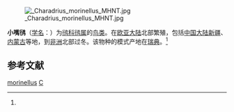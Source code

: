 {{Speciesbox
| name = 小嘴鸻
| status = LC | status_system = iucn3.1
| status_ref = <ref  name=iucn>{{IUCN2010|version=2010.3| assessors = [[BirdLife_International|BirdLife International]] | year = 2009 | id = 144125 | title = Charadrius morinellus  |downloaded = 2010-11-3}}</ref>
| image = Charadrius morinellus male.jpg
| range_map =Charadrius morinellus distr..png
| range_map_caption = <br />{{legend0|#FF9900|夏季|border=solid 1px black}}  {{legend0|#0000FF|冬季|border=solid 1px black}}
| genus = Charadrius
| species = morinellus
| authority = ([[卡尔·林奈|Linnaeus]] 1758)<ref name='id1865'>{{cite web| url =http://www.bioinfo.cn/db05/BjdwSpecies.php?action=view&id=1865| title =小嘴鸻| work =《中国动物物种编目数据库》| publisher =中国科学院微生物研究所| author =中国科学院动物研究所| accessdate =2009-04-04| deadurl =yes| archiveurl =https://web.archive.org/web/20160305083510/http://www.bioinfo.cn/db05/BjdwSpecies.php?action=view&id=1865| archivedate =2016-03-05}}</ref>
}}
[[File:_Charadrius_morinellus_MHNT.jpg|thumb]]

'''小嘴鸻'''（[[学名|学名]]：{{lang|la|''Charadrius morinellus''}}）为[[鸻科|鸻科]][[鸻属|鸻属]]的[[鸟类|鸟类]]。在[[欧亚大陆|欧亚大陆]]北部繁殖，包括[[中国大陆|中国大陆]][[新疆|新疆]]、[[内蒙古|内蒙古]]等地，到[[非洲|非洲]]北部过冬。该物种的模式产地在[[瑞典|瑞典]]。<ref name='id1865'/>

== 参考文献 ==
{{reflist}}
{{commons|Charadrius morinellus}}
{{Wikispecies|Charadrius morinellus}}
{{Taxonbar|from=Q202504}}

[[Category:鸻属|morinellus]]
[[Category:1758年描述的鳥類|C]]

{{鸻形目小作品}}